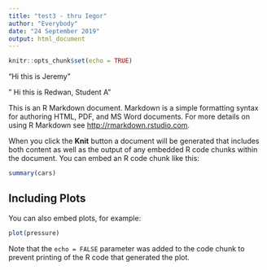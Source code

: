 ```yaml
---
title: "test3 - thru Iegor"
author: "Everybody"
date: "24 September 2019"
output: html_document
---
```


```r
knitr::opts_chunk$set(echo = TRUE)
```
"Hi this is Jeremy"


" Hi this is Redwan, Student A"


This is an R Markdown document. Markdown is a simple formatting syntax for authoring HTML, PDF, and MS Word documents. For more details on using R Markdown see <http://rmarkdown.rstudio.com>.

When you click the **Knit** button a document will be generated that includes both content as well as the output of any embedded R code chunks within the document. You can embed an R code chunk like this:

```r
summary(cars)
```

## Including Plots

You can also embed plots, for example:

```r
plot(pressure)
```

Note that the `echo = FALSE` parameter was added to the code chunk to prevent printing of the R code that generated the plot.

